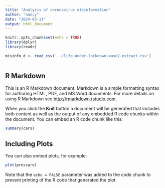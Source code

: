 ```yaml
---
title: "Analysis of coronavirus misinformation"
author: "nancy"
date: "2024-03-11"
output: html_document
---
```


```r
knitr::opts_chunk$set(echo = TRUE)
library(dplyr)
library(readr)

misinfo_d <- read_csv('../life-under-lockdown-wave2-extract.csv')



```








## R Markdown

This is an R Markdown document. Markdown is a simple formatting syntax for authoring HTML, PDF, and MS Word documents. For more details on using R Markdown see <http://rmarkdown.rstudio.com>.

When you click the **Knit** button a document will be generated that includes both content as well as the output of any embedded R code chunks within the document. You can embed an R code chunk like this:

```r
summary(cars)
```

## Including Plots

You can also embed plots, for example:

```r
plot(pressure)
```

Note that the `echo = FALSE` parameter was added to the code chunk to prevent printing of the R code that generated the plot.
